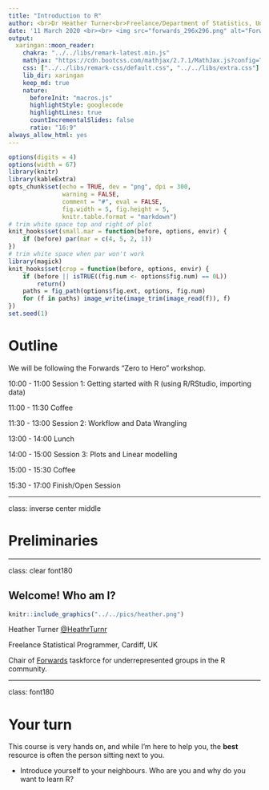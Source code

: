 ```yaml
---
title: "Introduction to R"
author: <br>Dr Heather Turner<br>Freelance/Department of Statistics, University of Warwick, UK<br><br>
date: '11 March 2020 <br><br> <img src="forwards_296x296.png" alt="Forwards logo" width="100" style="padding-right:50px"> <img src="africar.png" alt="AfricaR logo" width="100" style="padding-right:50px"> <img src="whyr.png" alt="WhyR? logo" width="100"> <br><br> `r icon::fa("twitter")` [HeathrTurnr](https://twitter.com/heathrturnr)'
output:
  xaringan::moon_reader:
    chakra: "../../libs/remark-latest.min.js"    
    mathjax: "https://cdn.bootcss.com/mathjax/2.7.1/MathJax.js?config=TeX-MML-AM_HTMLorMML"
    css: ["../../libs/remark-css/default.css", "../../libs/extra.css"]
    lib_dir: xaringan
    keep_md: true
    nature:
      beforeInit: "macros.js"
      highlightStyle: googlecode
      highlightLines: true
      countIncrementalSlides: false
      ratio: "16:9"
always_allow_html: yes      
---
```



```r
options(digits = 4)
options(width = 67)
library(knitr)
library(kableExtra)
opts_chunk$set(echo = TRUE, dev = "png", dpi = 300,
               warning = FALSE,
               comment = "#", eval = FALSE, 
               fig.width = 5, fig.height = 5, 
               knitr.table.format = "markdown")
# trim white space top and right of plot
knit_hooks$set(small.mar = function(before, options, envir) {
    if (before) par(mar = c(4, 5, 2, 1))
})
# trim white space when par won't work
library(magick)
knit_hooks$set(crop = function(before, options, envir) {
    if (before || isTRUE((fig.num <- options$fig.num) == 0L))
        return()
    paths = fig_path(options$fig.ext, options, fig.num)
    for (f in paths) image_write(image_trim(image_read(f)), f)
})
set.seed(1)
```

# Outline
 
We will be following the Forwards "Zero to Hero" workshop.

10:00 - 11:00 Session 1: Getting started with R (using R/RStudio, importing data)

11:00 - 11:30 Coffee

11:30 - 13:00 Session 2: Workflow and Data Wrangling

13:00 - 14:00 Lunch

14:00 - 15:00 Session 3: Plots and Linear modelling

15:00 - 15:30 Coffee

15:30 - 17:00 Finish/Open Session

---

class: inverse center middle

# Preliminaries

---

class: clear font180

## Welcome! Who am I?

```r
knitr::include_graphics("../../pics/heather.png")
```

Heather Turner [@HeathrTurnr](https://twitter.com/HeathrTurnr)

Freelance Statistical Programmer, Cardiff, UK

Chair of [Forwards](https://forwards.github.io/) taskforce for underrepresented groups in the R community.

---

class: font180

# Your turn

This course is very hands on, and while I'm here to help you, the **best** 
resource is often the person sitting next to you.

- Introduce yourself to your neighbours. Who are you and why do you want to 
learn R?
